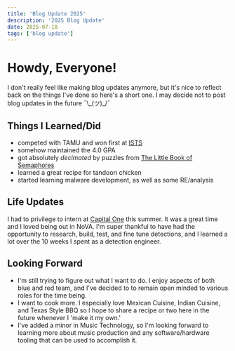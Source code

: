 ```yaml
---
title: 'Blog Update 2025'
description: '2025 Blog Update'
date: 2025-07-18
tags: ['blog update']
---
```


# Howdy, Everyone!
I don't really feel like making blog updates anymore, but it's nice to reflect back on the things I've done so here's a short one. I may decide not to post blog updates in the future ¯\\\_(ツ)\_/¯ 

## Things I Learned/Did
- competed with TAMU and won first at [ISTS](https://engineering.tamu.edu/news/2025/05/aggies-win-cybersecurity-competition.html)
- somehow maintained the 4.0 GPA
- got absolutely *decimated* by puzzles from [The Little Book of Semaphores](https://greenteapress.com/semaphores/LittleBookOfSemaphores.pdf)
- learned a great recipe for tandoori chicken
- started learning malware development, as well as some RE/analysis

## Life Updates
I had to privilege to intern at [Capital One](https://www.capitalone.com/) this summer. It was a great time and I loved being out in NoVA. I'm super thankful to have had the opportunity to research, build, test, and fine tune detections, and I learned a lot over the 10 weeks I spent as a detection engineer.

## Looking Forward
- I'm still trying to figure out what I want to do. I enjoy aspects of both blue and red team, and I've decided to to remain open minded to various roles for the time being.
- I want to cook more. I especially love Mexican Cuisine, Indian Cuisine, and Texas Style BBQ so I hope to share a recipe or two here in the future whenever I 'make it my own.'
- I've added a minor in Music Technology, so I'm looking forward to learning more about music production and any software/hardware tooling that can be used to accomplish it.